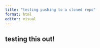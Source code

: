 ```yaml
---
title: "testing pushing to a cloned repo"
format: html
editor: visual
---
```


## testing this out!
